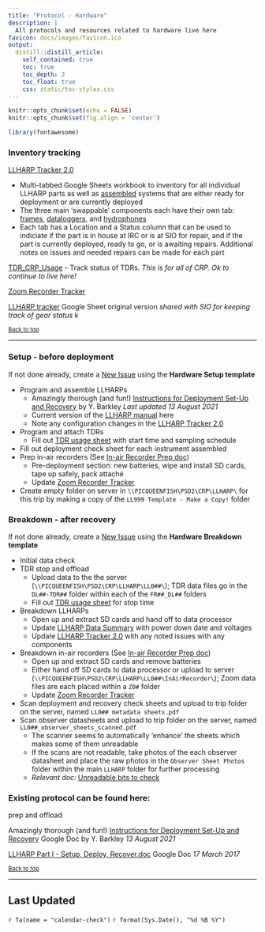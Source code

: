 ```yaml
---
title: "Protocol - Hardware"
description: |
  All protocols and resources related to hardware live here
favicon: docs/images/favicon.ico
output: 
  distill::distill_article:
    self_contained: true
    toc: true
    toc_depth: 3
    toc_float: true
    css: static/toc-styles.css
---
```


```r
knitr::opts_chunk$set(echo = FALSE)
knitr::opts_chunk$set(fig.align = 'center')

library(fontawesome)
```

### Inventory tracking

[LLHARP Tracker 2.0](https://docs.google.com/spreadsheets/d/1yFXe0Q-HPl6Xwyz5cbyfeEJlM1wSGe0aaEqKY4Ttkbg/edit#gid=0){target="_blank"}  

- Multi-tabbed Google Sheets workbook to inventory for all individual LLHARP parts as well as  [assembled](https://docs.google.com/spreadsheets/d/1yFXe0Q-HPl6Xwyz5cbyfeEJlM1wSGe0aaEqKY4Ttkbg/edit#gid=971828018){target="_blank"} systems that are either ready for deployment or are currently deployed
- The three main 'swappable' components each have their own tab: [frames](https://docs.google.com/spreadsheets/d/1yFXe0Q-HPl6Xwyz5cbyfeEJlM1wSGe0aaEqKY4Ttkbg/edit#gid=1093290999){target="_blank"}, [dataloggers](https://docs.google.com/spreadsheets/d/1yFXe0Q-HPl6Xwyz5cbyfeEJlM1wSGe0aaEqKY4Ttkbg/edit#gid=1641343003){target="_blank"}, and [hydrophones](https://docs.google.com/spreadsheets/d/1yFXe0Q-HPl6Xwyz5cbyfeEJlM1wSGe0aaEqKY4Ttkbg/edit#gid=2114286337){target="_blank"}
- Each tab has a Location and a Status column that can be used to indiciate if the part is in house at IRC or is at SIO for repair, and if the part is currently deployed, ready to go, or is awaiting repairs. Additional notes on issues and needed repairs can be made for each part

[TDR_CRP_Usage](https://docs.google.com/spreadsheets/d/13qwMA_cUG8n1i4OXqbWIJ0Pu58Ho1kx-tPw6Fci7jZ0/edit#gid=838073579){target="_blank"}
- Track status of TDRs. *This is for all of CRP. Ok to continue to live here!*

[Zoom Recorder Tracker](https://docs.google.com/spreadsheets/d/1mHXUQGTg27jBXjwE2POs3XdcJykounqL/edit#gid=1787322236){target='_blank'}

[LLHARP tracker](https://docs.google.com/spreadsheets/d/1zSNh2WdRVoUmXNn-4hawsKuBqfS51YXKYAjnUFxs6rw/edit#gid=0){target="_blank"} Google Sheet original version *shared with SIO for keeping track of gear status*
k

<sub>[Back to top](#)</sub>

--- 

### Setup - before deployment

If not done already, create a [New Issue](https://github.com/sfregosi/llamp/issues/new/choose){target='_blank'} using the **Hardware Setup template**

- Program and assemble LLHARPs
  - Amazingly thorough (and fun!) [Instructions for Deployment Set-Up and Recovery](https://docs.google.com/document/d/1EksOga_cyEPW9utMeLDw1ErR-eTIEvCzoO8l2v_Onrg/edit#heading=h.zdtttamxmx79){target='_blank'} by Y. Barkley *Last updated 13 August 2021*
  - Current version of the [LLHARP manual](https://drive.google.com/file/d/1_4VzOnJ2q1x1KuOU7pywEQTapg2CggU6/view?usp=sharing){target="_blank"} here
  - Note any configuration changes in the [LLHARP Tracker 2.0](https://docs.google.com/spreadsheets/d/1yFXe0Q-HPl6Xwyz5cbyfeEJlM1wSGe0aaEqKY4Ttkbg/edit#gid=0){target="_blank"}  
- Program and attach TDRs
  - Fill out [TDR usage sheet](https://docs.google.com/spreadsheets/d/13qwMA_cUG8n1i4OXqbWIJ0Pu58Ho1kx-tPw6Fci7jZ0/edit?usp=sharing){target="_blank"} with start time and sampling schedule
- Fill out deployment check sheet for each instrument assembled
- Prep in-air recorders (See [In-air Recorder Prep doc](https://docs.google.com/document/d/1W9TZhV9CFsoFE-adrkkeJKhjedkgpcCn/edit){target='_blank'})
  - Pre-deployment section: new batteries, wipe and install SD cards, tape up safely, pack attaché
  - Update [Zoom Recorder Tracker](https://docs.google.com/spreadsheets/d/1mHXUQGTg27jBXjwE2POs3XdcJykounqL/edit#gid=1787322236){target='_blank'}
- Create empty folder on server in  `\\PICQUEENFISH\PSD2\CRP\LLHARP\` for this trip by making a copy of the `LL999 Template - Make a Copy!` folder

### Breakdown - after recovery

If not done already, create a [New Issue](https://github.com/sfregosi/llamp/issues/new/choose){target='_blank'} using the **Hardware Breakdown template**

- Initial data check
- TDR stop and offload
  - Upload data to the the server (`\\PICQUEENFISH\PSD2\CRP\LLHARP\LL0##\`); TDR data files go in the `DL##-TDR##` folder within each of the `FR##_DL##` folders
  - Fill out [TDR usage sheet](https://docs.google.com/spreadsheets/d/13qwMA_cUG8n1i4OXqbWIJ0Pu58Ho1kx-tPw6Fci7jZ0/edit?usp=sharing) for stop time
- Breakdown LLHARPs
  - Open up and extract SD cards and hand off to data processor
  - Update [LLHARP Data Summary](https://docs.google.com/spreadsheets/d/1S0e3T8GijoM0NTLCLjKV_9d3C9_YnHNqZhkV0BNJkzg/edit#gid=0){target="_blank"} with power down date and voltages
  - Update [LLHARP Tracker 2.0](https://docs.google.com/spreadsheets/d/1yFXe0Q-HPl6Xwyz5cbyfeEJlM1wSGe0aaEqKY4Ttkbg/edit#gid=0){target="_blank"} with any noted issues with any components
- Breakdown in-air recorders (See [In-air Recorder Prep doc](https://docs.google.com/document/d/1W9TZhV9CFsoFE-adrkkeJKhjedkgpcCn/edit){target='_blank'})
  - Open up and extract SD cards and remove batteries
  - Either hand off SD cards to data processor or upload to server (`\\PICQUEENFISH\PSD2\CRP\LLHARP\LL0##\InAirRecorder\`); Zoom data files are each placed within a `Z0#` folder
  - Update [Zoom Recorder Tracker](https://docs.google.com/spreadsheets/d/1mHXUQGTg27jBXjwE2POs3XdcJykounqL/edit#gid=1787322236){target='_blank'}
- Scan deployment and recovery check sheets and upload to trip folder on the server, named `LL0## metadata sheets.pdf` 
- Scan observer datasheets and upload to trip folder on the server, named `LL0##_observer_sheets_scanned.pdf`
  - The scanner seems to automatically 'enhance' the sheets which makes some of them unreadable
  - If the scans are not readable, take photos of the each observer datasheet and place the raw photos in the `Observer Sheet Photos` folder within the main `LLHARP` folder for further processing
  - *Relevant doc:* [Unreadable bits to check](https://docs.google.com/document/d/1sVldd1YmhxLUiZNoOo3q9FDA7t9SEZVhoDesqevaBFw/edit){target='_blank'}



### Existing protocol can be found here:

prep and offload

Amazingly thorough (and fun!) [Instructions for Deployment Set-Up and Recovery](https://docs.google.com/document/d/1EksOga_cyEPW9utMeLDw1ErR-eTIEvCzoO8l2v_Onrg/edit#heading=h.zdtttamxmx79) Google Doc by Y. Barkley *13 August 2021*

[LLHARP Part I - Setup, Deploy, Recover.doc](https://docs.google.com/document/d/0BxY-_FjiYpOqN3lmUHJyZ0JIbzQ/edit?rtpof=true&resourcekey=0-0lrFjbKIafQhui1ttAzwag) Google Doc *17 March 2017*

<sub>[Back to top](#)</sub>


---
## Last Updated {.appendix}

`r fa(name = "calendar-check")` `r format(Sys.Date(), "%d %B %Y")`

